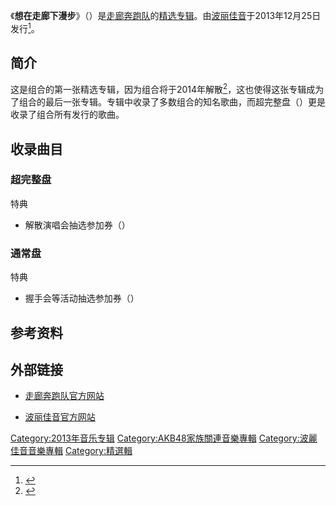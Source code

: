 {{Infobox Album
| Name           = 想在走廊下漫步<br/>{{lang|ja|渡り廊下をゆっくり歩きたい}}
| Type           = 精选
| Artist         = [[走廊奔跑队|走廊奔跑队]]
| Released       = 2013年12月25日
| Recorded       = 
| Genre          = [[J-POP|J-POP]]
| Length         = <!--分秒（超完整盘）<br/>分秒（通常盤）-->
| Label          = [[波丽佳音|波丽佳音]]
| Producer       = [[秋元康|秋元康]]
| Reviews        = 
| Chart position = <!--*专辑周榜第名（[[Oricon公信榜|Oricon]]）-->
| Certification  =
| Last album     = 《[[不要在走廊奔跑！|不要在走廊奔跑！]]》<br />（2010年）
| This album     = '''《想在走廊下漫步》'''<br />（2013年）
| Next album     = 
| Misc           ={{Singles
| Name           = 《想在走廊下漫步》
| Type           = 精选
| single 1       = 《[[情人节之吻#走廊奔跑队|情人节之吻]]》
| single 1 date  = 2011年2月2日
| single 2       = 《[[笨拙的媚眼|笨拙的媚眼]]》
| single 2 date  = 2011年8月3日
| single 3       = 《[[希望山脉|希望山脉]]》
| single 3 date  = 2011年11月30日
| single 4       = 《[[少年哟_说谎吧！|少年哟 说谎吧！]]》
| single 4 date  = 2012年5月30日}}
}}
《'''想在走廊下漫步'''》（{{lang-ja|'''渡り廊下をゆっくり歩きたい'''}}）是[[走廊奔跑队|走廊奔跑队]]的[[精选专辑|精选专辑]]。由[[波丽佳音|波丽佳音]]于2013年12月25日发行<ref>{{cite web|url=http://www.oricon.co.jp/news/2031359/full/|script-title=ja:渡り廊下走り隊、“解散ベスト”ジャケ写でゴール|publisher=[[Oricon|Oricon]]|language=ja|date=2013-11-27|accessdate=2013-12-23|archive-date=2013-12-27|archive-url=https://web.archive.org/web/20131227024113/http://www.oricon.co.jp/news/2031359/full|dead-url=no}}</ref>。

== 简介 ==
这是组合的第一张精选专辑，因为组合将于2014年解散<ref>{{cite web|url=http://natalie.mu/music/news/103575|script-title=ja:渡り廊下走り隊、解散を発表＆12月にベストアルバム発売|publisher=[[Natalie_(网站)|Natalie]]|language=ja|date=2013-11-27|accessdate=2013-12-23|archive-date=2013-12-14|archive-url=https://web.archive.org/web/20131214223751/http://natalie.mu/music/news/103575|dead-url=no}}</ref>，这也使得这张专辑成为了组合的最后一张专辑。专辑中收录了多数组合的知名歌曲，而超完整盘（{{lang|ja|超コンプリート盤}}）更是收录了组合所有发行的歌曲。

== 收录曲目 ==
=== 超完整盘 ===
{{tracklist
| headline         = CD Disc 1
| extra_column     = 备注
| total_length     = 
| title1           = 初恋冲刺
| lyrics1          = [[秋元康|秋元康]]
| music1           = {{lang|ja|カイタツヤ}}
| arranger1        = KnocKout
| length1          = 3:35
| note1            = {{lang|ja|初恋ダッシュ}}
| title2           = 青色未来
| lyrics2          = 秋元康
| music2           = {{link-ja|鈴木大輔 (音乐家)|鈴木大輔 (ミュージシャン)|鈴木大輔}}
| arranger2        = {{link-ja|野中MASA雄一|野中“まさ”雄一}}<small>（{{lang|ja|野中“まさ”雄一}}）</small>
| length2          = 4:05
| note2            = {{lang|ja|青い未来}}
| title3           = 恋爱的咀嚼
| lyrics3          = 秋元康
| music3           = {{link-ja|伊藤心太郎|伊藤心太郎}}
| extra3           = <small>以上三曲收录于第1张单曲《[[初恋冲刺／青色未来|初恋冲刺／青色未来]]》</small>
| arranger3        = {{link-ja|田口智則|田口智則}}、稲留春雄
| length3          = 3:54
| note3            = {{lang|ja|恋のチューイング}}
| title4           = 干劲烟花
| lyrics4          = 秋元康
| music4           = {{link-ja|多田慎也|タダシンヤ}}
| extra4           = <small>参加和声的有[[片山陽加|片山陽加]]、[[指原莉乃|指原莉乃]]、[[田名部生来|田名部生来]]、[[中塚智实|中塚智实]]、[[仲谷明香|仲谷明香]]、[[米沢瑠美|米沢瑠美]]</small>
| arranger4        = {{link-ja|fink bro.|fink bro.}}
| length4          = 4:23
| note4            = {{lang|ja|やる気花火}}
| title5           = 恋爱运动员
| lyrics5          = 秋元康
| music5           = 若林充
| arranger5        = 伊藤俊
| length5          = 4:04
| note5            = {{lang|ja|恋愛アスリート}}
| title6           = 白色的郁金香
| lyrics6          = 秋元康
| music6           = {{link-ja|高橋竜|高橋竜}}
| extra6           = <small>以上三曲收录于第2张单曲《[[干劲烟花|干劲烟花]]》</small>
| arranger6        = {{link-ja|船山基紀|船山基紀}}
| length6          = 3:56
| note6            = {{lang|ja|白いチューリップ}}
| title7           = 完美的Gu字音
| lyrics7          = 秋元康
| music7           = 藤本貴則
| extra7           = <small>参加和声的有片山陽加、田名部生来、中塚智实、仲谷明香、米沢瑠美</small>
| arranger7        = KnocKout
| length7          = 4:05
| note7            = {{lang|ja|完璧ぐ〜のね}}
| title8           = 冒险和等等
| lyrics8          = 秋元康
| music8           = QuinN
| arranger8        = 船山基紀
| length8          = 4:07
| note8            = {{lang|ja|冒険エトセトラ}}
| title9           = 风的小提琴
| lyrics9          = 秋元康
| music9           = 渡辺卓
| extra9           = <small>以上三曲收录于第3张单曲《[[完美的Gu字音|完美的Gu字音]]》</small>
| arranger9        = [[安部潤|安部潤]]
| length9          = 3:41
| note9            = [[渡边麻友|渡边麻友]]）（{{lang|ja|風のバイオリン}}
| title10          = 鬼脸桥
| lyrics10         = 秋元康
| music10          = 藤本貴則
| arranger10       = 安部潤
| length10         = 3:00
| note10           = {{lang|ja|アッカンベー橋}}
| title11          = 年轻热情的意大利
| lyrics11         = 秋元康
| music11          = {{link-ja|Fujinotakafumi|フジノタカフミ}}<small>（{{lang|ja|フジノタカフミ}}）</small>
| arranger11       = {{link-ja|井上慎二郎|井上慎二郎}}
| length11         = 3:14
| note11           = {{lang|ja|若気のイタリアン}}
| title12          = 让我给你温柔
| lyrics12         = 秋元康
| music12          = {{lang|ja|ムラマツテツヤ}}
| extra12          = <small>以上三曲收录于第4张单曲《[[鬼脸桥|鬼脸桥]]》</small>
| arranger12       = 安部潤
| length12         = 4:11
| note12           = 渡边麻友）（{{lang|ja|やさしくさせて}}
| title13          = 青春的旗帜
| lyrics13         = 秋元康
| music13          = {{link-ja|高木洋|高木洋}}
| arranger13       = 生田真心
| length13         = 4:44
| note13           = {{lang|ja|青春のフラッグ}}
| title14          = 走廊队 GO! GO! GO!
| lyrics14         = 秋元康
| music14          = {{link-ja|小川耕太|小川コータ}}<small>（{{lang|ja|小川コータ}}）</small>
| arranger14       = 木之下慶行
| length14         = 3:46
| note14           = {{lang|ja|走り隊 GO! GO! GO!}}
| title15          = 软件恋爱海蜇女孩
| lyrics15         = 秋元康
| music15          = 藤本貴則
| extra15          = <small>以上三曲收录于第5张单曲《[[青春的旗帜|青春的旗帜]]》</small>
| arranger15       = 安部潤
| length15         = 3:19
| note15           = 渡边麻友）（{{lang|ja|軟体恋愛クラゲっ娘}}
}}
{{tracklist
| headline         = CD Disc 2
| extra_column     = 备注
| total_length     = 
| title1           = 抱紧我
| lyrics1          = [[岛田绅助|岛田绅助]]<small>（{{lang|ja|カシアス島田}}）</small>
| music1           = {{link-ja|Voice of Mind|Voice of Mind}}
| arranger1        = 安部潤
| length1          = 3:45
| note1            = {{lang|ja|ギュッ}}
| title2           = 手掌
| lyrics2          = 岛田绅助
| music2           = Voice of Mind
| arranger2        = 木之下慶行
| length2          = 4:05
| note2            = {{lang|ja|手のひら}}
| title3           = 抱歉
| lyrics3          = 岛田绅助
| music3           = Voice of Mind
| extra3           = <small>以上三曲收录于第6张单曲《[[抱紧我|抱紧我]]》</small>
| arranger3        = {{link-ja|Ats-|Ats-}}
| length3          = 4:12
| note3            = {{lang|ja|ゴメンナサイ}}
| title4           = 猫骗
| lyrics4          = 秋元康
| music4           = 熊上雅明
| arranger4        = 木之下慶行
| length4          = 3:54
| note4            = {{lang|ja|猫だまし}}
| title5           = 冒失
| lyrics5          = 秋元康
| music5           = 筑田浩志
| arranger5        = 佐久間誠
| length5          = 4:24
| note5            = {{lang|ja|ドジ}}
| title6           = 骨折罗曼史
| lyrics6          = 秋元康
| music6           = {{lang|ja|大西とおる}}
| arranger6        = 平沢敦士
| length6          = 3:41
| note6            = {{lang|ja|骨折ロマンス}}
| title7           = 为了麻友
| lyrics7          = 秋元康
| music7           = 西賢二
| arranger7        = kudoking
| length7          = 4:09
| note7            = 渡边麻友）（{{lang|ja|麻友のために}}
| title8           = 柊之通学路
| lyrics8          = 秋元康
| music8           = {{lang|ja|ムラマツテツヤ}}
| arranger8        = 浜崎裕司
| extra8           = <small>以上五曲收录于第1张专辑《[[不要在走廊奔跑！|不要在走廊奔跑！]]》（{{lang|ja|廊下は走るな!}}）</small>
| length8          = 3:55
| note8            = {{lang|ja|柊の通学路}}
| title9           = 情人节之吻
| lyrics9          = 秋元康
| music9           = 瀬井広明
| arranger9        = 大内正徳
| length9          = 3:55
| note9            = {{lang|ja|バレンタイン・キッス}}
| title10          = 索米索米拉西拉
| lyrics10         = 秋元康
| music10          = {{link-ja|重永亮介|重永亮介}}
| arranger10       = {{link-ja|岩田雅之|岩田雅之}}
| length10         = 4:07
| note10           = {{lang|ja|ソミソミラシラ}}
| title11          = 你好 我的初恋
| lyrics11         = 秋元康
| music11          = [[前山田健一|前山田健一]]
| arranger11       = {{link-ja|樫原伸彦|樫原伸彦}}
| length11         = 3:47
| note11           = 渡边麻友、[[多田愛佳|多田愛佳]]、[[平嶋夏海|平嶋夏海]]、[[岩佐美咲|岩佐美咲]]）（{{{lang|ja|初恋よ　こんにちは}}
| title12          = 睡衣兜风
| lyrics12         = 秋元康
| music12          = 岡田実音
| arranger12       = 高島智明
| length12         = 3:57
| note12           = 渡边麻友、[[仲川遥香|仲川遥香]]、[[菊地彩香|菊地彩香]]<small>（{{lang|ja|菊地あやか}}）</small>、[[小森美果|小森美果]]）（{{lang|ja|パジャマドライブ}}
| title13          = 夕阳的凌辱
| lyrics13         = 秋元康
| music13          = 畑野嘉男
| arranger13       = {{link-ja|小西貴雄|小西貴雄}}
| length13         = 3:20
| note13           = 渡边麻友）（{{lang|ja|夕陽のいじわる}}
| extra13          = <small>以上五曲收录于第7张单曲《[[情人节之吻#走廊奔跑队|情人节之吻]]》</small>
}}
{{tracklist
| headline         = CD Disc 3
| extra_column     = 备注
| total_length     = 
| title1           = 笨拙的媚眼
| lyrics1          = 秋元康
| music1           = ray.m、Dr.owl
| arranger1        = 生田真心
| length1          = 4:08
| note1            = {{lang|ja|へたっぴウィンク}}
| title2           = 那么、谢谢!
| lyrics2          = 秋元康
| music2           = 入江徹
| arranger2        = 木之下慶行
| length2          = 3:31
| note2            = {{lang|ja|マンマ、グラッチェ!}}
| title3           = 不适合比基尼
| lyrics3          = 秋元康
| music3           = 鴨井学
| arranger3        = {{link-ja|増田武史|eyelis}}
| length3          = 3:22
| note3            = {{lang|ja|ビキニは似合わない}}
| title4           = 地下铁的Teddy boy
| lyrics4          = 秋元康
| music4           = you-me
| arranger4        = {{link-ja|斎藤悠弥|斎藤悠弥}}
| length4          = 3:57
| note4            = {{lang|ja|地下鉄のTeddy boy}}
| title5           = 穿着衣服的国王
| lyrics5          = 秋元康
| music5           = {{lang|ja|青野ゆかり}}
| arranger5        = 鈴木啓、木下浩二
| length5          = 3:31
| note5            = {{lang|ja|服を着た王様}}
| title6           = 未来的情人
| lyrics6          = 秋元康
| music6           = 小川耕太
| arranger6        = KUDOKING
| length6          = 4:00
| note6            = 渡边麻友）（{{lang|ja|未来の恋人}}
| extra6           = <small>以上六曲收录于第8张单曲《[[笨拙的媚眼|笨拙的媚眼]]》</small>
| title7           = 希望山脉
| lyrics7          = 秋元康
| music7           = ray.m
| arranger7        = 増田武史
| length7          = 3:54
| note7            = {{lang|ja|希望山脈}}
| title8           = 会说狗话的男孩
| lyrics8          = 秋元康
| music8           = 入江徹
| arranger8        = 生田真心
| length8          = 3:53
| note8            = {{lang|ja|犬語を話せる男の子}}
| title9           = 猿猴的钹
| lyrics9          = 秋元康
| music9           = {{lang|ja|江崎マサル}}
| arranger9        = {{lang|ja|ハマサキユウジ}}
| length9          = 4:54
| note9            = 小森美果、仲川遥香、渡边麻友）（{{lang|ja|猿のシンバル}}
| title10          = 回忆是那么的遥远…
| lyrics10         = 秋元康
| music10          = 宮島律子
| arranger10       = 佐久間誠
| length10         = 4:39
| note10           = 多田愛佳、菊地彩香、渡边麻友）（{{lang|ja|思い出は遠いほど…}}
| title11          = 出其不意的去吧
| lyrics11         = 秋元康
| music11          = {{lang|ja|つじたかひろ}}
| arranger11       = 鈴木啓、木下浩二
| length11         = 3:39
| note11           = 岩佐美咲、平嶋夏海、渡边麻友）（{{{lang|ja|㊙どっきりで行こう}}
| title12          = 恋爱是敏感的
| lyrics12         = 秋元康
| music12          = 川浦正大
| arranger12       = 増田武史
| length12         = 5:23
| note12           = 渡边麻友）（{{lang|ja|恋は心配性}}
| extra12          = <small>以上六曲收录于第9张单曲《[[希望山脉|希望山脉]]》</small>
| title13          = 少年哟 说谎吧！
| lyrics13         = 秋元康
| music13          = 山下和彰
| arranger13       = 生田真心
| length13         = 4:38
| note13           = {{lang|ja|少年よ 嘘をつけ!}}
| title14          = 你在思索
| lyrics14         = 秋元康
| music14          = 多田慎也
| arranger14       = 木之下慶行
| length14         = 3:40
| note14           = {{lang|ja|君は考える}}
| title15          = 姊妹饭
| lyrics15         = 秋元康
| music15          = {{link-ja|鶴田勇気|鶴田勇気}}
| arranger15       = 小西貴雄
| length15         = 3:47
| note15           = 渡边麻友、[[浦野一美|浦野一美]]）（{{lang|ja|姉妹どんぶり}}
| title16          = 恋爱重量级冠军
| lyrics16         = 秋元康
| music16          = 斎藤悠弥
| arranger16       = 斎藤悠弥
| length16         = 3:52
| note16           = 岩佐美咲、菊地彩香 、渡边麻友、仲川遥香）（{{lang|ja|恋愛ヘビー級チャンピオン}}
| title17          = 多么漂亮的鸭子船
| lyrics17         = 秋元康
| music17          = {{link-ja|立山秋航|THE LINDA!}}
| arranger17       = kudoking
| length17         = 3:44
| note17           = 小森美果、多田愛佳、渡边麻友）（{{lang|ja|なんて素敵なあひるのボート}}
| title18          = 不坦率
| lyrics18         = 秋元康
| music18          = 熊上雅明
| arranger18       = 平沢敦士
| extra18          = <small>以上六曲收录于第10张单曲《[[少年哟_说谎吧！|少年哟 说谎吧！]]》</small>
| length18         = 2:58
| note18           = 多田愛佳）（{{lang|ja|へそが曲がる}}
}}
{{tracklist
| headline        = DVD Disc 1
| collapsed       = yes
| total_length    = 
| title1           = Music Video
# 初恋冲刺
# 干劲烟花
# 完美的Gu字音
# 鬼脸桥
# 青春的旗帜
# 抱紧我
# 情人节之吻
# 夕阳的凌辱
# 笨拙的媚眼
# 希望山脉
# 少年哟 说谎吧！
| title2           = Dance Shot Version
# 完美的Gu字音
# 鬼脸桥
# 青春的旗帜
# 抱紧我
# 情人节之吻
# 笨拙的媚眼
# 希望山脉
# 少年哟 说谎吧！
| title3           = 2011.2.14 情人节活动广告拍摄影像
| note3           = {{lang|ja|2011.2.14 バレンタインキャンペーンCMメイキング映像}}
| title4           = 2011.8.3《鬼脸桥》发行活动影片
| note4           = {{lang|ja|2011.8.3「へたっぴウィンク」リリースイベント映像}}
}}
{{tracklist
| headline        = DVD Disc 2
| collapsed       = yes
| total_length    = 
| title1           = 走廊奔跑队 解散真相追寻
| note1           = {{lang|ja|渡り廊下走り隊 解散の真相を追う}}
| title2           = 单曲《少年哟 说谎吧！》电影拍摄权投票前三名的电影正片<small>（{{lang|ja|シングル「少年よ 嘘をつけ!」ドラマ選手権 上位3名のドラマ本編映像}}）</small>
# 第一名 渡边麻友 《玩 耍》<small>（{{lang|ja|あ そ ぼ}}）</small>
# 第二名 多田爱佳 《穿越时间的少女》<small>（{{lang|ja|タイムリープな少女}}）</small>
# 第三名 菊地彩香 《女囚708号 海星》<small>（{{lang|ja|女囚708号 ヒトデ}}）</small>
| title3           = 去看看仲川在[[雅加达|雅加达]]创下的惊人事迹！
| note3           = {{lang|ja|仲川がジャカルタですごい事になっていると聞いたので行ってみた!}}
| title4           = 走廊奔跑队的轨迹 〜充满回忆的场所〜
| note4           = {{lang|ja|渡り廊下走り隊の軌跡〜ありのままでいられる場所〜}}
}}
;特典
* 解散演唱会抽选参加券（{{lang|ja|解散コンサートご招待 抽選応募券}}）
=== 通常盘 ===
{{tracklist
| headline         = CD Disc 1
| total_length     = 
| title1           = 初恋冲刺
| lyrics1          = 秋元康
| music1           = {{lang|ja|カイタツヤ}}
| arranger1        = KnocKout
| length1          = 3:35
| title2           = 青色未来
| lyrics2          = 秋元康
| music2           = 鈴木大輔
| arranger2        = 野中MASA雄一
| length2          = 4:05
| title3           = 干劲烟花
| lyrics3          = 秋元康
| music3           = 多田慎也
| arranger3        = fink bro.
| length3          = 4:23
| title4           = 完美的Gu字音
| lyrics4          = 秋元康
| music4           = 藤本貴則
| arranger4        = KnocKout
| length4          = 4:05
| title5           = 鬼脸桥
| lyrics5          = 秋元康
| music5           = 藤本貴則
| arranger5        = 安部潤
| length5          = 3:00
| title6           = 青春的旗帜
| lyrics6          = 秋元康
| music6           = 高木洋
| arranger6        = 生田真心
| length6          = 4:44
| title7           = 抱紧我
| lyrics7          = 岛田绅助
| music7           = Voice of Mind
| arranger7        = 安部潤
| length7          = 3:45
| title8           = 情人节之吻
| lyrics8          = 秋元康
| music8           = 瀬井広明
| arranger8        = 大内正徳
| length8          = 3:55
| title9           = 笨拙的媚眼
| lyrics9          = 秋元康
| music9           = ray.m、Dr.owl
| arranger9        = 生田真心
| length9          = 4:08
| title10          = 希望山脉
| lyrics10         = 秋元康
| music10          = ray.m
| arranger10       = 増田武史
| length10         = 3:54
| title11          = 少年哟 说谎吧！
| lyrics11         = 秋元康
| music11          = 山下和彰
| arranger11       = 生田真心
| length11         = 4:38
}}
{{tracklist
| headline         = CD Disc 2
| total_length     = 
| title1           = 风的小提琴
| lyrics1          = 秋元康
| music1           = 渡辺卓
| arranger1        = 安部潤
| length1          = 3:41
| note1            = 渡边麻友
| title2           = 让我给你温柔
| lyrics2          = 秋元康
| music2           = {{lang|ja|ムラマツテツヤ}}
| arranger2        = 安部潤
| length2          = 4:11
| note2            = 渡边麻友
| title3           = 软件恋爱海蜇女孩
| lyrics3          = 秋元康
| music3           = 藤本貴則
| arranger3        = 安部潤
| length3          = 3:19
| note3            = 渡边麻友
| title4           = 猫骗
| lyrics4          = 秋元康
| music4           = 熊上雅明
| arranger4        = 木之下慶行
| length4          = 3:54
| title5           = 冒失
| lyrics5          = 秋元康
| music5           = 筑田浩志
| arranger5        = 佐久間誠
| length5          = 4:24
| title6           = 骨折罗曼史
| lyrics6          = 秋元康
| music6           = {{lang|ja|大西とおる}}
| arranger6        = 平沢敦士
| length6          = 3:41
| title7           = 为了麻友
| lyrics7          = 秋元康
| music7           = 西賢二
| arranger7        = kudoking
| length7          = 4:09
| note7            = 渡边麻友
| title8           = 柊之通学路
| lyrics8          = 秋元康
| music8           = {{lang|ja|ムラマツテツヤ}}
| arranger8        = 浜崎裕司
| length8          = 3:55
| note8            = {{lang|ja|柊の通学路}}
| title9           = 夕阳的凌辱
| lyrics9          = 秋元康
| music9           = 畑野嘉男
| arranger9        = 小西貴雄
| length9          = 3:20
| note9            = 渡边麻友
| title10          = 未来的情人
| lyrics10         = 秋元康
| music10          = 小川耕太
| arranger10       = KUDOKING
| length10         = 4:00
| note10           = 渡边麻友
| title11          = 恋爱是敏感的
| lyrics11         = 秋元康
| music11          = 川浦正大
| arranger11       = 増田武史
| length11         = 5:23
| note11           = 渡边麻友
| title12          = 不坦率
| lyrics12         = 秋元康
| music12          = 熊上雅明
| arranger12       = 平沢敦士
| length12         = 2:58
| note12           = 多田愛佳
}}
;特典
* 握手会等活动抽选参加券（{{lang|ja|プレミアムイベント 抽選応募券}}）

== 参考资料 ==
{{Reflist}}

== 外部链接 ==
* {{ja icon}}[http://watarirouka.com/top.html 走廊奔跑队官方网站] {{Wayback|url=http://watarirouka.com/top.html |date=20090331025528 }}
* {{ja icon}}[http://www.ponycanyon.co.jp/ 波丽佳音官方网站] {{Wayback|url=http://www.ponycanyon.co.jp/ |date=20090918201800 }}

{{走廊奔跑队}}
{{AKB48歌曲}}

{{DEFAULTSORT:Watarirou Ga woyukkuri Arukitai}}
[[Category:2013年音乐专辑|Category:2013年音乐专辑]]
[[Category:AKB48家族關連音樂專輯|Category:AKB48家族關連音樂專輯]]
[[Category:波麗佳音音樂專輯|Category:波麗佳音音樂專輯]]
[[Category:精選輯|Category:精選輯]]
